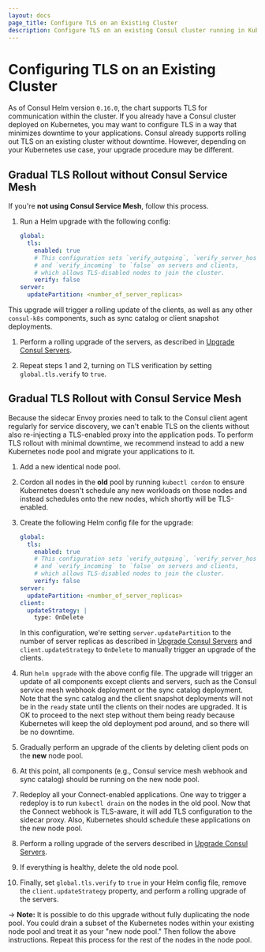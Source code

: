 ```yaml
---
layout: docs
page_title: Configure TLS on an Existing Cluster
description: Configure TLS on an existing Consul cluster running in Kubernetes
---
```


# Configuring TLS on an Existing Cluster

As of Consul Helm version `0.16.0`, the chart supports TLS for communication
within the cluster. If you already have a Consul cluster deployed on Kubernetes,
you may want to configure TLS in a way that minimizes downtime to your applications.
Consul already supports rolling out TLS on an existing cluster without downtime.
However, depending on your Kubernetes use case, your upgrade procedure may be different.

## Gradual TLS Rollout without Consul Service Mesh

If you're **not using Consul Service Mesh**, follow this process.

1. Run a Helm upgrade with the following config:

   ```yaml
   global:
     tls:
       enabled: true
       # This configuration sets `verify_outgoing`, `verify_server_hostname`,
       # and `verify_incoming` to `false` on servers and clients,
       # which allows TLS-disabled nodes to join the cluster.
       verify: false
   server:
     updatePartition: <number_of_server_replicas>
   ```

This upgrade will trigger a rolling update of the clients, as well as any
other `consul-k8s` components, such as sync catalog or client snapshot deployments.

1. Perform a rolling upgrade of the servers, as described in
   [Upgrade Consul Servers](/docs/k8s/upgrade#upgrading-consul-servers).

1. Repeat steps 1 and 2, turning on TLS verification by setting `global.tls.verify`
   to `true`.

## Gradual TLS Rollout with Consul Service Mesh

Because the sidecar Envoy proxies need to talk to the Consul client agent regularly
for service discovery, we can't enable TLS on the clients without also re-injecting a
TLS-enabled proxy into the application pods. To perform TLS rollout with minimal
downtime, we recommend instead to add a new Kubernetes node pool and migrate your
applications to it.

1. Add a new identical node pool.

1. Cordon all nodes in the **old** pool by running `kubectl cordon`
   to ensure Kubernetes doesn't schedule any new workloads on those nodes
   and instead schedules onto the new nodes, which shortly will be TLS-enabled.

1. Create the following Helm config file for the upgrade:

   ```yaml
   global:
     tls:
       enabled: true
       # This configuration sets `verify_outgoing`, `verify_server_hostname`,
       # and `verify_incoming` to `false` on servers and clients,
       # which allows TLS-disabled nodes to join the cluster.
       verify: false
   server:
     updatePartition: <number_of_server_replicas>
   client:
     updateStrategy: |
       type: OnDelete
   ```

   In this configuration, we're setting `server.updatePartition` to the number of
   server replicas as described in [Upgrade Consul Servers](/docs/k8s/upgrade#upgrading-consul-servers)
   and `client.updateStrategy` to `OnDelete` to manually trigger an upgrade of the clients.

1. Run `helm upgrade` with the above config file. The upgrade will trigger an update of all
   components except clients and servers, such as the Consul service mesh webhook deployment
   or the sync catalog deployment. Note that the sync catalog and the client
   snapshot deployments will not be in the `ready` state until the clients on their
   nodes are upgraded. It is OK to proceed to the next step without them being ready
   because Kubernetes will keep the old deployment pod around, and so there will be no
   downtime.

1. Gradually perform an upgrade of the clients by deleting client pods on the **new** node
   pool.

1. At this point, all components (e.g., Consul service mesh webhook and sync catalog) should be running
   on the new node pool.

1. Redeploy all your Connect-enabled applications.
   One way to trigger a redeploy is to run `kubectl drain` on the nodes in the old pool.
   Now that the Connect webhook is TLS-aware, it will add TLS configuration to
   the sidecar proxy. Also, Kubernetes should schedule these applications on the new node pool.

1. Perform a rolling upgrade of the servers described in
   [Upgrade Consul Servers](/docs/k8s/upgrade#upgrading-consul-servers).

1. If everything is healthy, delete the old node pool.

1. Finally, set `global.tls.verify` to `true` in your Helm config file, remove the
   `client.updateStrategy` property, and perform a rolling upgrade of the servers.

-> **Note:** It is possible to do this upgrade without fully duplicating the node pool.
You could drain a subset of the Kubernetes nodes within your existing node pool and treat it
as your "new node pool." Then follow the above instructions. Repeat this process for the rest
of the nodes in the node pool.

